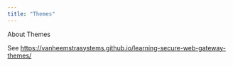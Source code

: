 ```yaml
---
title: "Themes"
---
```


About Themes

See <https://vanheemstrasystems.github.io/learning-secure-web-gateway-themes/>
